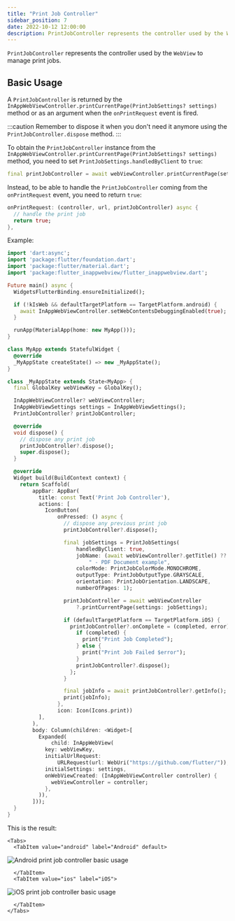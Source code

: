 ```yaml
---
title: "Print Job Controller"
sidebar_position: 7
date: 2022-10-12 12:00:00
description: PrintJobController represents the controller used by the WebView to manage print jobs.
---
```



<head>
  <title>WebView Print Job Controller | {config.title}</title>
</head>

`PrintJobController` represents the controller used by the `WebView` to manage print jobs.

## Basic Usage

A `PrintJobController` is returned by the `InAppWebViewController.printCurrentPage(PrintJobSettings? settings)` method or
as an argument when the `onPrintRequest` event is fired.

:::caution
Remember to dispose it when you don't need it anymore using the `PrintJobController.dispose` method.
:::

To obtain the `PrintJobController` instance from the `InAppWebViewController.printCurrentPage(PrintJobSettings? settings)` method,
you need to set `PrintJobSettings.handledByClient` to `true`:

```dart
final printJobController = await webViewController.printCurrentPage(settings: PrintJobSettings(handledByClient: true));
```

Instead, to be able to handle the `PrintJobController` coming from the `onPrintRequest` event, you need to return `true`:
```dart
onPrintRequest: (controller, url, printJobController) async {
  // handle the print job
  return true;
},
```

Example:
```dart
import 'dart:async';
import 'package:flutter/foundation.dart';
import 'package:flutter/material.dart';
import 'package:flutter_inappwebview/flutter_inappwebview.dart';

Future main() async {
  WidgetsFlutterBinding.ensureInitialized();

  if (!kIsWeb && defaultTargetPlatform == TargetPlatform.android) {
    await InAppWebViewController.setWebContentsDebuggingEnabled(true);
  }

  runApp(MaterialApp(home: new MyApp()));
}

class MyApp extends StatefulWidget {
  @override
  _MyAppState createState() => new _MyAppState();
}

class _MyAppState extends State<MyApp> {
  final GlobalKey webViewKey = GlobalKey();

  InAppWebViewController? webViewController;
  InAppWebViewSettings settings = InAppWebViewSettings();
  PrintJobController? printJobController;

  @override
  void dispose() {
    // dispose any print job
    printJobController?.dispose();
    super.dispose();
  }

  @override
  Widget build(BuildContext context) {
    return Scaffold(
        appBar: AppBar(
          title: const Text('Print Job Controller'),
          actions: [
            IconButton(
                onPressed: () async {
                  // dispose any previous print job
                  printJobController?.dispose();

                  final jobSettings = PrintJobSettings(
                      handledByClient: true,
                      jobName: (await webViewController?.getTitle() ?? '') +
                          " - PDF Document example",
                      colorMode: PrintJobColorMode.MONOCHROME,
                      outputType: PrintJobOutputType.GRAYSCALE,
                      orientation: PrintJobOrientation.LANDSCAPE,
                      numberOfPages: 1);

                  printJobController = await webViewController
                      ?.printCurrentPage(settings: jobSettings);

                  if (defaultTargetPlatform == TargetPlatform.iOS) {
                    printJobController?.onComplete = (completed, error) async {
                      if (completed) {
                        print("Print Job Completed");
                      } else {
                        print("Print Job Failed $error");
                      }
                      printJobController?.dispose();
                    };
                  }

                  final jobInfo = await printJobController?.getInfo();
                  print(jobInfo);
                },
                icon: Icon(Icons.print))
          ],
        ),
        body: Column(children: <Widget>[
          Expanded(
              child: InAppWebView(
            key: webViewKey,
            initialUrlRequest:
                URLRequest(url: WebUri("https://github.com/flutter/")),
            initialSettings: settings,
            onWebViewCreated: (InAppWebViewController controller) {
              webViewController = controller;
            },
          )),
        ]));
  }
}
```

This is the result:

```mdx-code-block
<Tabs>
  <TabItem value="android" label="Android" default>
```
![Android print job controller basic usage](./print-job-controller/android-print-job-controller-basic-usage.gif "Android print job controller basic usage.")
```mdx-code-block
  </TabItem>
  <TabItem value="ios" label="iOS">
```
![iOS print job controller basic usage](./print-job-controller/ios-print-job-controller-basic-usage.gif "iOS print job controller basic usage.")
```mdx-code-block
  </TabItem>
</Tabs>
```
